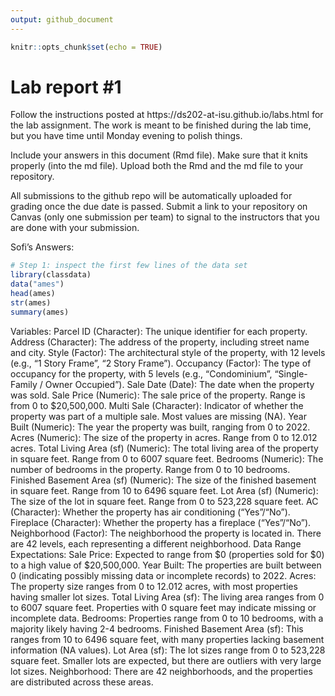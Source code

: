 ```yaml
---
output: github_document
---
```


<!-- README.md is generated from README.Rmd. Please edit the README.Rmd file -->


```r
knitr::opts_chunk$set(echo = TRUE)
```

# Lab report #1

Follow the instructions posted at https://ds202-at-isu.github.io/labs.html for the lab assignment. The work is meant to be finished during the lab time, but you have time until Monday evening to polish things.

Include your answers in this document (Rmd file). Make sure that it knits properly (into the md file). Upload both the Rmd and the md file to your repository.  

All submissions to the github repo will be automatically uploaded for grading once the due date is passed.
Submit a link to your repository on Canvas (only one submission per team) to signal to the instructors that you are done with your submission.

Sofi's Answers:
```r
# Step 1: inspect the first few lines of the data set
library(classdata)
data("ames")
head(ames)
str(ames)
summary(ames)
```
Variables:
Parcel ID (Character): The unique identifier for each property.
Address (Character): The address of the property, including street name and city.
Style (Factor): The architectural style of the property, with 12 levels (e.g., "1 Story Frame", "2 Story Frame").
Occupancy (Factor): The type of occupancy for the property, with 5 levels (e.g., "Condominium", "Single-Family / Owner Occupied").
Sale Date (Date): The date when the property was sold.
Sale Price (Numeric): The sale price of the property. Range is from 0 to $20,500,000.
Multi Sale (Character): Indicator of whether the property was part of a multiple sale. Most values are missing (NA).
Year Built (Numeric): The year the property was built, ranging from 0 to 2022.
Acres (Numeric): The size of the property in acres. Range from 0 to 12.012 acres.
Total Living Area (sf) (Numeric): The total living area of the property in square feet. Range from 0 to 6007 square feet.
Bedrooms (Numeric): The number of bedrooms in the property. Range from 0 to 10 bedrooms.
Finished Basement Area (sf) (Numeric): The size of the finished basement in square feet. Range from 10 to 6496 square feet.
Lot Area (sf) (Numeric): The size of the lot in square feet. Range from 0 to 523,228 square feet.
AC (Character): Whether the property has air conditioning ("Yes"/"No").
Fireplace (Character): Whether the property has a fireplace ("Yes"/"No").
Neighborhood (Factor): The neighborhood the property is located in. There are 42 levels, each representing a different neighborhood.
Data Range Expectations:
Sale Price: Expected to range from $0 (properties sold for $0) to a high value of $20,500,000.
Year Built: The properties are built between 0 (indicating possibly missing data or incomplete records) to 2022.
Acres: The property size ranges from 0 to 12.012 acres, with most properties having smaller lot sizes.
Total Living Area (sf): The living area ranges from 0 to 6007 square feet. Properties with 0 square feet may indicate missing or incomplete data.
Bedrooms: Properties range from 0 to 10 bedrooms, with a majority likely having 2-4 bedrooms.
Finished Basement Area (sf): This ranges from 10 to 6496 square feet, with many properties lacking basement information (NA values).
Lot Area (sf): The lot sizes range from 0 to 523,228 square feet. Smaller lots are expected, but there are outliers with very large lot sizes.
Neighborhood: There are 42 neighborhoods, and the properties are distributed across these areas.



